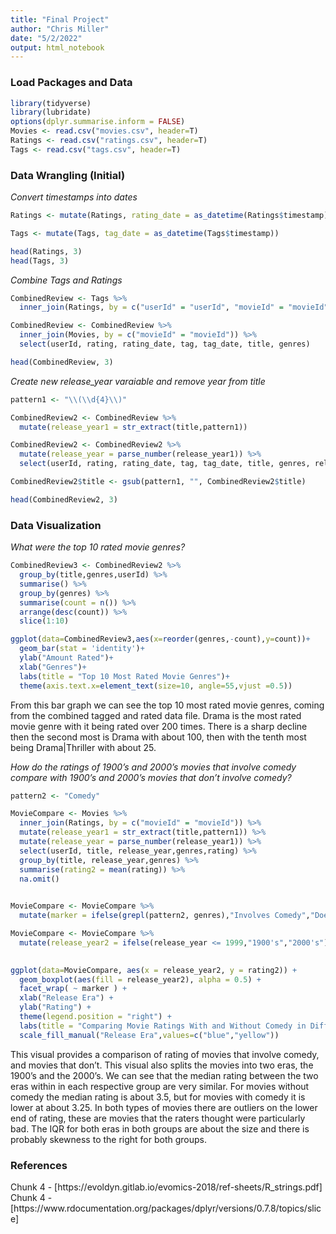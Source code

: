 ```yaml
---
title: "Final Project"
author: "Chris Miller"
date: "5/2/2022"
output: html_notebook
---
```


### Load Packages and Data

```r
library(tidyverse)
library(lubridate)
options(dplyr.summarise.inform = FALSE)
Movies <- read.csv("movies.csv", header=T)
Ratings <- read.csv("ratings.csv", header=T)
Tags <- read.csv("tags.csv", header=T)
```

### Data Wrangling (Initial)

*Convert timestamps into dates*

```r
Ratings <- mutate(Ratings, rating_date = as_datetime(Ratings$timestamp))

Tags <- mutate(Tags, tag_date = as_datetime(Tags$timestamp))

head(Ratings, 3)
head(Tags, 3)
```

*Combine Tags and Ratings*

```r
CombinedReview <- Tags %>%
  inner_join(Ratings, by = c("userId" = "userId", "movieId" = "movieId")) 

CombinedReview <- CombinedReview %>%
  inner_join(Movies, by = c("movieId" = "movieId")) %>%
  select(userId, rating, rating_date, tag, tag_date, title, genres)

head(CombinedReview, 3)
```

*Create new release_year varaiable and remove year from title*

```r
pattern1 <- "\\(\\d{4}\\)"

CombinedReview2 <- CombinedReview %>%
  mutate(release_year1 = str_extract(title,pattern1))

CombinedReview2 <- CombinedReview2 %>%
  mutate(release_year = parse_number(release_year1)) %>%
  select(userId, rating, rating_date, tag, tag_date, title, genres, release_year)

CombinedReview2$title <- gsub(pattern1, "", CombinedReview2$title)

head(CombinedReview2, 3)
```

### Data Visualization

*What were the top 10 rated movie genres?*

```r
CombinedReview3 <- CombinedReview2 %>%
  group_by(title,genres,userId) %>%
  summarise() %>%
  group_by(genres) %>%
  summarise(count = n()) %>%
  arrange(desc(count)) %>%
  slice(1:10) 

ggplot(data=CombinedReview3,aes(x=reorder(genres,-count),y=count))+
  geom_bar(stat = 'identity')+
  ylab("Amount Rated")+
  xlab("Genres")+
  labs(title = "Top 10 Most Rated Movie Genres")+
  theme(axis.text.x=element_text(size=10, angle=55,vjust =0.5))

```

From this bar graph we can see the top 10 most rated movie genres, coming from the combined tagged and rated data file. Drama is the most rated movie genre with it being rated over 200 times. There is a sharp decline then the second most is Drama with about 100, then with the tenth most being Drama|Thriller with about 25.

*How do the ratings of 1900's and 2000's movies that involve comedy compare with 1900's and 2000's movies that don't involve comedy?*

```r
pattern2 <- "Comedy"

MovieCompare <- Movies %>%
  inner_join(Ratings, by = c("movieId" = "movieId")) %>%
  mutate(release_year1 = str_extract(title,pattern1)) %>%
  mutate(release_year = parse_number(release_year1)) %>%
  select(userId, title, release_year,genres,rating) %>%
  group_by(title, release_year,genres) %>%
  summarise(rating2 = mean(rating)) %>%
  na.omit()
  

MovieCompare <- MovieCompare %>%
  mutate(marker = ifelse(grepl(pattern2, genres),"Involves Comedy","Does Not Involve Comedy"))

MovieCompare <- MovieCompare %>%
  mutate(release_year2 = ifelse(release_year <= 1999,"1900's","2000's"))
  

ggplot(data=MovieCompare, aes(x = release_year2, y = rating2)) + 
  geom_boxplot(aes(fill = release_year2), alpha = 0.5) + 
  facet_wrap( ~ marker ) +
  xlab("Release Era") + 
  ylab("Rating") + 
  theme(legend.position = "right") +
  labs(title = "Comparing Movie Ratings With and Without Comedy in Different Eras")+
  scale_fill_manual("Release Era",values=c("blue","yellow"))

```

This visual provides a comparison of rating of movies that involve comedy, and movies that don't. This visual also splits the movies into two eras, the 1900's and the 2000's. We can see that the median rating between the two eras within in each respective group are very similar. For movies without comedy the median rating is about 3.5, but for movies with comedy it is lower at about 3.25. In both types of movies there are outliers on the lower end of rating, these are movies that the raters thought were particularly bad. The IQR for both eras in both groups are about the size and there is probably skewness to the right for both groups.

### References

Chunk 4 - [https://evoldyn.gitlab.io/evomics-2018/ref-sheets/R_strings.pdf]\
Chunk 4 - [https://www.rdocumentation.org/packages/dplyr/versions/0.7.8/topics/slice]